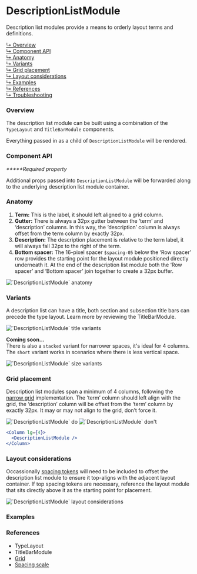 




# DescriptionListModule

Description list modules provide a means to orderly layout terms and
definitions.

[↳ Overview](#overview)  
[↳ Component API](#component-api)  
[↳ Anatomy](#anatomy)  
[↳ Variants](#variants)  
[↳ Grid placement](#grid-placement)  
[↳ Layout considerations](#layout-considerations)  
[↳ Examples](#examples)  
[↳ References](#references)  
[↳ Troubleshooting](#troubleshooting)

### Overview

The description list module can be built using a combination of the
<LinkTo kind="components-typelayout" story="default">`TypeLayout`</LinkTo> and
<LinkTo kind="layout-modules-titlebarmodule" story="default">`TitleBarModule`</LinkTo>
components.

Everything passed in as a child of `DescriptionListModule` will be rendered.

<Canvas>
  <Story
    id={getDocsId('layout-modules-descriptionlistmodule--default')}
    parameters={parameters}
  />
</Canvas>

### Component API

<ArgsTable />

_**\***Required property_

Additional props passed into `DescriptionListModule` will be forwarded along to
the underlying description list module container.

### Anatomy

1. **Term:** This is the label, it should left aligned to a grid column.
2. **Gutter:** There is always a 32px gutter between the ‘term’ and
   ‘description’ columns. In this way, the ‘description’ column is always offset
   from the term column by exactly 32px.
3. **Description:** The description placement is relative to the term label, it
   will always fall 32px to the right of the term.
4. **Bottom spacer:** The 16-pixel spacer `$spacing-05` below the ‘Row spacer’
   row provides the starting point for the layout module positioned directly
   underneath it. At the end of the description list module both the ‘Row
   spacer’ and ‘Bottom spacer’ join together to create a 32px buffer.

<img alt="`DescriptionListModule` anatomy" src={anatomy} />

### Variants

A description list can have a title, both section and subsection title bars can
precede the type layout. Learn more by reviewing the
<LinkTo kind="layout-modules-titlebarmodule" story="default" > TitleBarModule.
</LinkTo>

<img alt="`DescriptionListModule` title variants" src={variants} />
<Source id="layout-modules-descriptionlistmodule--variant" />

**Coming soon...**  
There is also a `stacked` variant for narrower spaces, it's ideal for 4
columns.  
The `short` variant works in scenarios where there is less vertical space.

<img alt="`DescriptionListModule` size variants" src={sizeVariants} />

### Grid placement

Description list modules span a minimum of 4 columns, following the
[narrow grid](https://react.carbondesignsystem.com/?path=/docs/grid--narrow)
implementation. The ‘term’ column should left align with the grid, the
‘description’ column will be offset from the ‘term’ column by exactly 32px. It
may or may not align to the grid, don’t force it.

<Row>
  <Column>
    <img alt="`DescriptionListModule` do" src={doImage} />
  </Column>

  <Column>
    <img alt="`DescriptionListModule` don't" src={dont} />
  </Column>
</Row>

```jsx
<Column lg={4}>
  <DescriptionListModule />
</Column>
```

### Layout considerations

Occassionally
[spacing tokens](https://carbondesignsystem.com/guidelines/spacing/overview#spacing-scale)
will need to be included to offset the description list module to ensure it
top-aligns with the adjacent layout container. If top spacing tokens are
necessary, reference the layout module that sits directly above it as the
starting point for placement.

<img
  alt="`DescriptionListModule` layout considerations"
  src={layoutConsiderations}
/>

### Examples

<Row>
  <Detail />
  <Overview />
</Row>

### References

- <LinkTo kind="components-typelayout" story="default">
    TypeLayout
  </LinkTo>
- <LinkTo kind="layout-modules-titlebarmodule" story="default">
    TitleBarModule
  </LinkTo>
- [Grid](https://react.carbondesignsystem.com/?path=/docs/grid--narrow)
- [Spacing scale](https://carbondesignsystem.com/guidelines/spacing/overview#spacing-scale)

<Troubleshooting />
